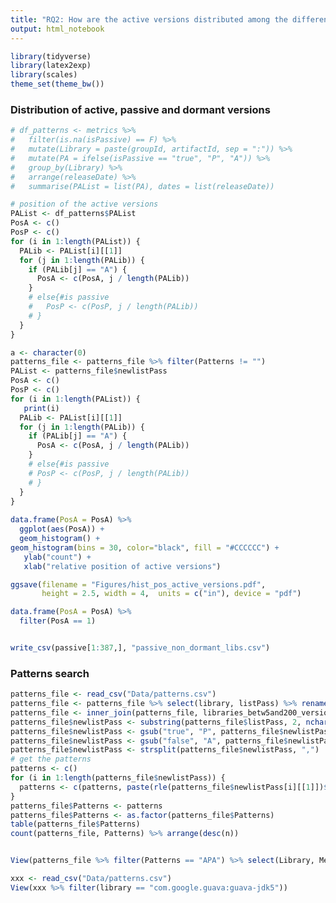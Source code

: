 ```yaml
---
title: "RQ2: How are the active versions distributed among the different releases of a library?"
output: html_notebook
---
```




```r
library(tidyverse)
library(latex2exp)
library(scales)
theme_set(theme_bw())
```

### Distribution of active, passive and dormant versions

```r
# df_patterns <- metrics %>%
#   filter(is.na(isPassive) == F) %>% 
#   mutate(Library = paste(groupId, artifactId, sep = ":")) %>%
#   mutate(PA = ifelse(isPassive == "true", "P", "A")) %>%
#   group_by(Library) %>%
#   arrange(releaseDate) %>%
#   summarise(PAList = list(PA), dates = list(releaseDate))

# position of the active versions
PAList <- df_patterns$PAList
PosA <- c()
PosP <- c()
for (i in 1:length(PAList)) {
  PALib <- PAList[i][[1]]
  for (j in 1:length(PALib)) {
    if (PALib[j] == "A") {
      PosA <- c(PosA, j / length(PALib))
    }
    # else{#is passive
    #   PosP <- c(PosP, j / length(PALib))
    # }
  }
}

a <- character(0)
patterns_file <- patterns_file %>% filter(Patterns != "")
PAList <- patterns_file$newlistPass
PosA <- c()
PosP <- c()
for (i in 1:length(PAList)) {
   print(i)
  PALib <- PAList[i][[1]]
  for (j in 1:length(PALib)) {
    if (PALib[j] == "A") {
      PosA <- c(PosA, j / length(PALib))
    }
    # else{#is passive
    # PosP <- c(PosP, j / length(PALib))
    # }
  }
}
  
data.frame(PosA = PosA) %>% 
  ggplot(aes(PosA)) +
  geom_histogram() +
geom_histogram(bins = 30, color="black", fill = "#CCCCCC") +
   ylab("count") +
   xlab("relative position of active versions")

ggsave(filename = "Figures/hist_pos_active_versions.pdf", 
       height = 2.5, width = 4,  units = c("in"), device = "pdf")

data.frame(PosA = PosA) %>% 
  filter(PosA == 1)


write_csv(passive[1:387,], "passive_non_dormant_libs.csv")

```


### Patterns search

```r

patterns_file <- read_csv("Data/patterns.csv")
patterns_file <- patterns_file %>% select(library, listPass) %>% rename(Library = library)
patterns_file <- inner_join(patterns_file, libraries_betw5and200_versions, by = "Library") 
patterns_file$newlistPass <- substring(patterns_file$listPass, 2, nchar(patterns_file$listPass)-1)
patterns_file$newlistPass <- gsub("true", "P", patterns_file$newlistPass)
patterns_file$newlistPass <- gsub("false", "A", patterns_file$newlistPass)
patterns_file$newlistPass <- strsplit(patterns_file$newlistPass, ",")
# get the patterns
patterns <- c()
for (i in 1:length(patterns_file$newlistPass)) {
  patterns <- c(patterns, paste(rle(patterns_file$newlistPass[i][[1]])$values, collapse = ""))
}
patterns_file$Patterns <- patterns
patterns_file$Patterns <- as.factor(patterns_file$Patterns)
table(patterns_file$Patterns)
count(patterns_file, Patterns) %>% arrange(desc(n))


View(patterns_file %>% filter(Patterns == "APA") %>% select(Library, MeanPageranks, Patterns))

xxx <- read_csv("Data/patterns.csv")
View(xxx %>% filter(library == "com.google.guava:guava-jdk5"))
```